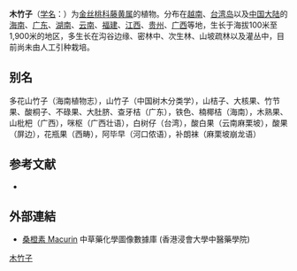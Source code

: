 {{Speciesbox
| name = 木竹子
| status = 
| status_system = 
| image =
| genus = Garcinia
| species = multiflora
| authority = Champ.
}}

'''木竹子'''（[[学名|学名]]：{{lang|la|''Garcinia multiflora''}}）为[[金丝桃科|金丝桃科]][[藤黄属|藤黄属]]的植物。分布在[[越南|越南]]、[[台湾岛|台湾岛]]以及[[中国大陆|中国大陆]]的[[海南|海南]]、[[广东|广东]]、[[湖南|湖南]]、[[云南|云南]]、[[福建|福建]]、[[江西|江西]]、[[贵州|贵州]]、[[广西|广西]]等地，生长于海拔100米至1,900米的地区，多生长在沟谷边缘、密林中、次生林、山坡疏林以及灌丛中，目前尚未由人工引种栽培。

== 别名 ==
多花山竹子（海南植物志），山竹子（中国树木分类学），山桔子、大核果、竹节果、酸桐子、不碌果、大肚脐、查牙桔（广东），铁色、楠椰桔（海南），木熟果、山枇杷（广西），咪枢（广西壮语），白树仔（台湾），酸白果（云南麻栗坡），酸果（屏边），花瓶果（西畴），阿毕早（河口侬语），补朗袜（麻栗坡崩龙语）

== 参考文献 ==
<div class="references-small">
* {{cite web| url =http://www.bioinfo.cn/db05/KmzwSpecies.php?action=view&id=3841| title =木竹子| work =《中国高等植物数据库全库》| publisher =中国科学院微生物研究所| author =昆明植物研究所| accessdate =2009-02-24| deadurl =yes| archiveurl =https://web.archive.org/web/20160305071007/http://www.bioinfo.cn/db05/KmzwSpecies.php?action=view&id=3841| archivedate =2016-03-05}}
</div>

==外部連結==
* [http://libproject.hkbu.edu.hk/was40/detail?channelid=22253&lang=cht&searchword=code=P00595 桑橙素 Macurin] {{Wayback|url=http://libproject.hkbu.edu.hk/was40/detail?channelid=22253&lang=cht&searchword=code=P00595 |date=20150526151246 }} 中草藥化學圖像數據庫 (香港浸會大學中醫藥學院) {{zh}}{{en}}
{{Taxonbar|from=Q10757703}}

[[Category:藤黄属|木竹子]]


{{植物小作品}}